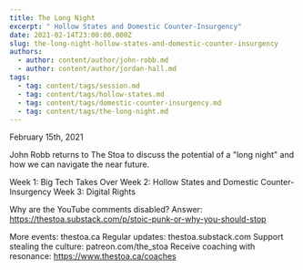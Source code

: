 ```yaml
---
title: The Long Night
excerpt: " Hollow States and Domestic Counter-Insurgency"
date: 2021-02-14T23:00:00.000Z
slug: the-long-night-hollow-states-and-domestic-counter-insurgency
authors:
  - author: content/author/john-robb.md
  - author: content/author/jordan-hall.md
tags:
  - tag: content/tags/session.md
  - tag: content/tags/hollow-states.md
  - tag: content/tags/domestic-counter-insurgency.md
  - tag: content/tags/the-long-night.md
---
```


February 15th, 2021

John Robb returns to The Stoa to discuss the potential of a "long night" and how we can navigate the near future. 

Week 1: Big Tech Takes Over
Week 2: Hollow States and Domestic Counter-Insurgency
Week 3: Digital Rights

Why are the YouTube comments disabled? Answer: https://thestoa.substack.com/p/stoic-punk-or-why-you-should-stop

More events: thestoa.ca
Regular updates: thestoa.substack.com
Support stealing the culture: patreon.com/the_stoa
Receive coaching with resonance: https://www.thestoa.ca/coaches
